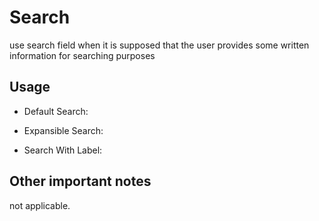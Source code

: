 
<Meta title="Design System|Search" component={Search} />

# Search
use search field when it is supposed that the user provides some written information for searching purposes

## Usage
- Default Search:
  <Story name='Default'>
    <Search value='hello' />
  </Story>

- Expansible Search:
  <Story name='Expansible'>
    <Search value='hello' isExpandable={true}/>
  </Story>

- Search With Label:
  <Story name='WithLabel'>
    <Search value='hello' label='Search'/>
  </Story>

## Other important notes
not applicable.